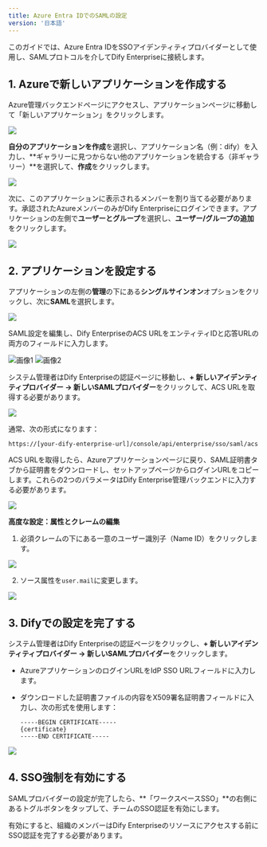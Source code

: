 ```yaml
---
title: Azure Entra IDでのSAMLの設定
version: '日本語'
---
```


このガイドでは、Azure Entra IDをSSOアイデンティティプロバイダーとして使用し、SAMLプロトコルを介してDify Enterpriseに接続します。

## 1. Azureで新しいアプリケーションを作成する

Azure管理バックエンドページにアクセスし、アプリケーションページに移動して「新しいアプリケーション」をクリックします。

![](https://assets-docs.dify.ai/2024/11/4f52715ff661e6c9430af09b4b2a4736.png)

**自分のアプリケーションを作成**を選択し、アプリケーション名（例：dify）を入力し、**ギャラリーに見つからない他のアプリケーションを統合する（非ギャラリー）**を選択して、**作成**をクリックします。

![](https://assets-docs.dify.ai/2024/11/b823ecfaa94d18ba0ac794cc0290dc7f.png)

次に、このアプリケーションに表示されるメンバーを割り当てる必要があります。承認されたAzureメンバーのみがDify Enterpriseにログインできます。アプリケーションの左側で**ユーザーとグループ**を選択し、**ユーザー/グループの追加**をクリックします。

![](https://assets-docs.dify.ai/2024/11/ed3c6f5de21c75e2261bf05d055ffb9e.png)

## 2. アプリケーションを設定する

アプリケーションの左側の**管理**の下にある**シングルサインオン**オプションをクリックし、次に**SAML**を選択します。

![](https://assets-docs.dify.ai/2024/11/7a5f653e751bf20c01c7eb53cc79ddde.png)

SAML設定を編集し、Dify EnterpriseのACS URLをエンティティIDと応答URLの両方のフィールドに入力します。

<div style={{ display: 'flex', gap: '20px' }}>
  <Frame>
    <img src="https://assets-docs.dify.ai/2024/11/639bb89e402f8f20078d6c7a14ca0297.png" alt="画像1" />
  </Frame>
  <Frame>
    <img src="https://assets-docs.dify.ai/2024/11/236a4995e4fe338d12b41993fc237611.png" alt="画像2" />
  </Frame>
</div>

システム管理者はDify Enterpriseの認証ページに移動し、**+ 新しいアイデンティティプロバイダー → 新しいSAMLプロバイダー**をクリックして、ACS URLを取得する必要があります。

![](https://assets-docs.dify.ai/2024/11/f66303a3902d7fff58c76228f6485386.png)

通常、次の形式になります：

```url
https://[your-dify-enterprise-url]/console/api/enterprise/sso/saml/acs
```

ACS URLを取得したら、Azureアプリケーションページに戻り、SAML証明書タブから証明書をダウンロードし、セットアップページからログインURLをコピーします。これらの2つのパラメータはDify Enterprise管理バックエンドに入力する必要があります。

![](https://assets-docs.dify.ai/2024/11/ab7e3bd7067858ec4627d1d863244e81.png)

**高度な設定：属性とクレームの編集**

1. 必須クレームの下にある一意のユーザー識別子（Name ID）をクリックします。

![](https://assets-docs.dify.ai/2024/11/97a46bf1b5264ef72ad4b202fdf2a772.png)

2. ソース属性を`user.mail`に変更します。

![](https://assets-docs.dify.ai/2024/11/183dd293f17f87081ac4c2390b583fb0.png)

## 3. Difyでの設定を完了する

システム管理者はDify Enterpriseの認証ページをクリックし、**+ 新しいアイデンティティプロバイダー → 新しいSAMLプロバイダー**をクリックします。
- AzureアプリケーションのログインURLをIdP SSO URLフィールドに入力します。
- ダウンロードした証明書ファイルの内容をX509署名証明書フィールドに入力し、次の形式を使用します：

   ```certificate
   -----BEGIN CERTIFICATE-----
   {certificate}
   -----END CERTIFICATE-----
   ```

![](https://assets-docs.dify.ai/2024/11/556e3d68efbc742711e4313534a2e95c.png)

## 4. SSO強制を有効にする

SAMLプロバイダーの設定が完了したら、**「ワークスペースSSO」**の右側にあるトグルボタンをタップして、チームのSSO認証を有効にします。

有効にすると、組織のメンバーはDify Enterpriseのリソースにアクセスする前にSSO認証を完了する必要があります。